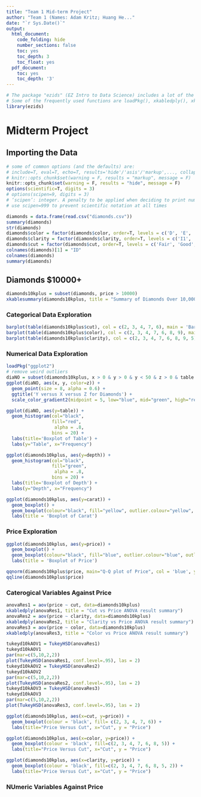 ```yaml
---
title: "Team 1 Mid-term Project"
author: "Team 1 (Names: Adam Kritz; Huang He..."
date: "`r Sys.Date()`"
output:
  html_document:
    code_folding: hide
    number_sections: false
    toc: yes
    toc_depth: 3
    toc_float: yes
  pdf_document:
    toc: yes
    toc_depth: '3'
---
```




```r
# The package "ezids" (EZ Intro to Data Science) includes a lot of the helper functions we developed for the course. 
# Some of the frequently used functions are loadPkg(), xkabledply(), xkablesummary(), uzscale(), etc.
library(ezids)
```

# Midterm Project

## Importing the Data

```r
# some of common options (and the defaults) are: 
# include=T, eval=T, echo=T, results='hide'/'asis'/'markup',..., collapse=F, warning=T, message=T, error=T, cache=T, fig.width=6, fig.height=4, fig.dim=c(6,4) #inches, fig.align='left'/'center','right', 
# knitr::opts_chunk$set(warning = F, results = "markup", message = F)
knitr::opts_chunk$set(warning = F, results = "hide", message = F)
options(scientific=T, digits = 3) 
# options(scipen=9, digits = 3) 
# ‘scipen’: integer. A penalty to be applied when deciding to print numeric values in fixed or exponential notation.  Positive values bias towards fixed and negative towards scientific notation: fixed notation will be preferred unless it is more than ‘scipen’ digits wider.
# use scipen=999 to prevent scientific notation at all times
```

```r
diamonds = data.frame(read.csv("diamonds.csv"))
summary(diamonds)
str(diamonds)
diamonds$color = factor(diamonds$color, order=T, levels = c('D', 'E', 'F', 'G', 'H', 'I', 'J'))
diamonds$clarity = factor(diamonds$clarity, order=T, levels = c('I1', 'SI2', 'SI1', 'VS2', 'VS1', 'VVS2', 'VVS1', 'IF'))
diamonds$cut = factor(diamonds$cut, order=T, levels = c('Fair', 'Good', 'Very Good', 'Premium', 'Ideal'))
colnames(diamonds)[1] = "ID"
colnames(diamonds)
summary(diamonds)
```



## Diamonds $10000+


```r
diamonds10kplus = subset(diamonds, price > 10000)
xkablesummary(diamonds10kplus, title = "Summary of Diamonds Over 10,000$")
```

### Categorical Data Exploration

```r
barplot(table(diamonds10kplus$cut), col = c(2, 3, 4, 7, 6), main = 'Barplot of Cut', xlab = "Cut", ylab = "Frequency")
barplot(table(diamonds10kplus$color), col = c(2, 3, 4, 7, 6, 8, 9), main = 'Barplot of Color', xlab = "Color", ylab = "Frequency")
barplot(table(diamonds10kplus$clarity), col = c(2, 3, 4, 7, 6, 8, 9, 5), main = 'Barplot of Clarity', xlab = "Clarity", ylab = "Frequency")
```

### Numerical Data Exploration

```r
loadPkg("ggplot2")
# remove weird outliers
diaNO = subset(diamonds10kplus, x > 0 & y > 0 & y < 50 & z > 0 & table < 95)
ggplot(diaNO, aes(x, y, color=z)) +
  geom_point(size = 8, alpha = 0.6) +
  ggtitle('Y versus X versus Z for Diamonds') +
  scale_color_gradient2(midpoint = 5, low="blue", mid="green", high="red")

ggplot(diaNO, aes(y=table)) + 
  geom_histogram(col="black", 
                 fill="red", 
                  alpha = .8,
                 bins = 20) +
  labs(title='Boxplot of Table') +
  labs(y="Table", x="Frequency")

ggplot(diamonds10kplus, aes(y=depth)) + 
  geom_histogram(col="black", 
                 fill="green", 
                  alpha = .8,
                 bins = 20) +
  labs(title='Boxplot of Depth') +
  labs(y="Depth", x="Frequency")

ggplot(diamonds10kplus, aes(y=carat)) + 
  geom_boxplot() + 
  geom_boxplot(colour="black", fill="yellow", outlier.colour="yellow", outlier.size=5, alpha = 0.8) +
  labs(title = 'Boxplot of Carat')
```

### Price Exploration

```r
ggplot(diamonds10kplus, aes(y=price)) + 
  geom_boxplot() + 
  geom_boxplot(colour="black", fill="blue", outlier.colour="blue", outlier.size=5, alpha = 0.8) +
  labs(title = 'Boxplot of Price')

qqnorm(diamonds10kplus$price, main="Q-Q plot of Price", col = 'blue', ylab = 'Price') 
qqline(diamonds10kplus$price)
```

### Caterogical Variables Against Price

```r
anovaRes1 = aov(price ~ cut, data=diamonds10kplus)
xkabledply(anovaRes1, title = "Cut vs Price ANOVA result summary")
anovaRes2 = aov(price ~ clarity, data=diamonds10kplus)
xkabledply(anovaRes2, title = "Clarity vs Price ANOVA result summary")
anovaRes3 = aov(price ~ color, data=diamonds10kplus)
xkabledply(anovaRes3, title = "Color vs Price ANOVA result summary")
```

```r
tukeyd10kAOV1 = TukeyHSD(anovaRes1)
tukeyd10kAOV1
par(mar=c(5,10,2,2))
plot(TukeyHSD(anovaRes1, conf.level=.95), las = 2)
tukeyd10kAOV2 = TukeyHSD(anovaRes2)
tukeyd10kAOV2
par(mar=c(5,10,2,2))
plot(TukeyHSD(anovaRes2, conf.level=.95), las = 2)
tukeyd10kAOV3 = TukeyHSD(anovaRes3)
tukeyd10kAOV3
par(mar=c(5,10,2,2))
plot(TukeyHSD(anovaRes3, conf.level=.95), las = 2)
```
```r
ggplot(diamonds10kplus, aes(x=cut, y=price)) + 
  geom_boxplot(colour = 'black', fill= c(2, 3, 4, 7, 6)) +
  labs(title="Price Versus Cut", x="Cut", y = "Price")

ggplot(diamonds10kplus, aes(x=color, y=price)) + 
  geom_boxplot(colour = 'black', fill=c(2, 3, 4, 7, 6, 8, 5)) +
  labs(title="Price Versus Cut", x="Cut", y = "Price")

ggplot(diamonds10kplus, aes(x=clarity, y=price)) + 
  geom_boxplot(colour = 'black', fill=c(2, 3, 4, 7, 6, 8, 5, 2)) +
  labs(title="Price Versus Cut", x="Cut", y = "Price")
```


### NUmeric Variables Against Price

